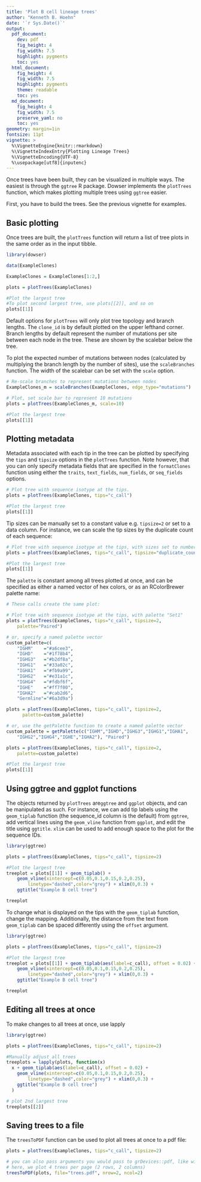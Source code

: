 ```yaml
---
title: 'Plot B cell lineage trees'
author: "Kenneth B. Hoehn"
date: '`r Sys.Date()`'
output:
  pdf_document:
    dev: pdf
    fig_height: 4
    fig_width: 7.5
    highlight: pygments
    toc: yes
  html_document:
    fig_height: 4
    fig_width: 7.5
    highlight: pygments
    theme: readable
    toc: yes
  md_document:
    fig_height: 4
    fig_width: 7.5
    preserve_yaml: no
    toc: yes
geometry: margin=1in
fontsize: 11pt
vignette: >
  %\VignetteEngine{knitr::rmarkdown}
  %\VignetteIndexEntry{Plotting Lineage Trees}
  %\VignetteEncoding{UTF-8}
  %\usepackage[utf8]{inputenc}
---
```


Once trees have been built, they can be visualized in multiple ways. The easiest is through the `ggtree` R package. Dowser implements the `plotTrees` function, which makes plotting multiple trees using `ggtree` easier.

First, you have to build the trees. See the previous vignette for examples.

## Basic plotting

Once trees are built, the `plotTrees` function will return a list of tree plots in the same order as in the input tibble.

```r

library(dowser)

data(ExampleClones)

ExampleClones = ExampleClones[1:2,]

plots = plotTrees(ExampleClones)

#Plot the largest tree
#To plot second largest tree, use plots[[2]], and so on
plots[[1]]

```

Default options for `plotTrees` will only plot tree topology and branch lengths. The `clone_id` is by default plotted on the upper lefthand corner. Branch lengths by default represent the number of mutations per site between each node in the tree. These are shown by the scalebar below the tree.

To plot the expected number of mutations between nodes (calculated by multiplying the branch length by the number of sites), use the `scaleBranches` function. The width of the scalebar can be set with the `scale` option. 

```r

# Re-scale branches to represent mutations between nodes
ExampleClones_m = scaleBranches(ExampleClones, edge_type="mutations")

# Plot, set scale bar to represent 10 mutations
plots = plotTrees(ExampleClones_m, scale=10)

#Plot the largest tree
plots[[1]]

```

## Plotting metadata

Metadata associated with each tip in the tree can be plotted by specifying the `tips` and `tipsize` options in the `plotTrees` function. Note however, that you can only specify metadata fields that are specified in the `formatClones` function using either the `traits`, `text_fields`, `num_fields`, or `seq_fields` options.

```r
# Plot tree with sequence isotype at the tips.
plots = plotTrees(ExampleClones, tips="c_call")

#Plot the largest tree
plots[[1]]
```

Tip sizes can be manually set to a constant value e.g. `tipsize=2` or set to a data column. For instance, we can scale the tip sizes by the duplicate count of each sequence:

```r
# Plot tree with sequence isotype at the tips, with sizes set to number of duplicates
plots = plotTrees(ExampleClones, tips="c_call", tipsize="duplicate_count")

#Plot the largest tree
plots[[1]]
```

The `palette` is constant among all trees plotted at once, and can be specified as either a named vector of hex colors, or as an RColorBrewer palette name:

```r
# These calls create the same plot:

# Plot tree with sequence isotype at the tips, with palette "Set1"
plots = plotTrees(ExampleClones, tips="c_call", tipsize=2,
    palette="Paired")

# or, specify a named palette vector
custom_palette=c(
    "IGHM"    ="#a6cee3",
    "IGHD"    ="#1f78b4",
    "IGHG3"   ="#b2df8a",
    "IGHG1"   ="#33a02c",
    "IGHA1"   ="#fb9a99",
    "IGHG2"   ="#e31a1c",
    "IGHG4"   ="#fdbf6f",
    "IGHE"    ="#ff7f00",
    "IGHA2"   ="#cab2d6",
    "Germline"="#6a3d9a")

plots = plotTrees(ExampleClones, tips="c_call", tipsize=2,
      palette=custom_palette)

# or, use the getPalette function to create a named palette vector
custom_palette = getPalette(c("IGHM","IGHD","IGHG3","IGHG1","IGHA1",
    "IGHG2","IGHG4","IGHE","IGHA2"), "Paired")

plots = plotTrees(ExampleClones, tips="c_call", tipsize=2,
    palette=custom_palette)

#Plot the largest tree
plots[[1]]
```

## Using ggtree and ggplot functions

The objects returned by `plotTrees` are`ggtree` and `ggplot` objects, and can be manipulated as such. For instance, we can add tip labels using the `geom_tiplab` function (the sequence_id column is the default) from `ggtree`, add vertical lines using the `geom_vline` function from `ggplot`, and edit the title using `ggtitle`. `xlim` can be used to add enough space to the plot for the sequence IDs.

```r
library(ggtree)

plots = plotTrees(ExampleClones, tips="c_call", tipsize=2)

#Plot the largest tree
treeplot = plots[[1]] + geom_tiplab() + 
    geom_vline(xintercept=c(0.05,0.1,0.15,0.2,0.25),
        linetype="dashed",color="grey") + xlim(0,0.3) +
    ggtitle("Example B cell tree")

treeplot
```
To change what is displayed on the tips with the `geom_tiplab` function, change the mapping. Additionally, the distance from the text from `geom_tiplab` can be spaced differently using the `offset` argument. 

```r
library(ggtree)

plots = plotTrees(ExampleClones, tips="c_call", tipsize=2)

#Plot the largest tree
treeplot = plots[[1]] + geom_tiplab(aes(label=c_call), offset = 0.02) + 
    geom_vline(xintercept=c(0.05,0.1,0.15,0.2,0.25),
        linetype="dashed",color="grey") + xlim(0,0.3) +
    ggtitle("Example B cell tree")

treeplot
```
## Editing all trees at once

To make changes to all trees at once, use lapply

```r
library(ggtree)

plots = plotTrees(ExampleClones, tips="c_call", tipsize=2)

#Manually adjust all trees
treeplots = lapply(plots, function(x)
  x + geom_tiplab(aes(label=c_call), offset = 0.02) + 
    geom_vline(xintercept=c(0.05,0.1,0.15,0.2,0.25),
        linetype="dashed",color="grey") + xlim(0,0.3) +
    ggtitle("Example B cell tree")
  )

# plot 2nd largest tree
treeplots[[2]]
```

## Saving trees to a file

The `treesToPDF` function can be used to plot all trees at once to a pdf file:

```r
plots = plotTrees(ExampleClones, tips="c_call", tipsize=2)

# you can also pass arguments you would pass to grDevices::pdf, like width and height
# here, we plot 4 trees per page (2 rows, 2 columns)
treesToPDF(plots, file="trees.pdf", nrow=2, ncol=2)
```

